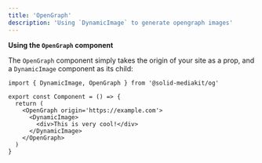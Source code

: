 ```yaml
---
title: 'OpenGraph'
description: 'Using `DynamicImage` to generate opengraph images'
---
```


**Using the `OpenGraph` component**

The `OpenGraph` component simply takes the origin of your site as a prop, and a `DynamicImage` component as its child:

```tsx
import { DynamicImage, OpenGraph } from '@solid-mediakit/og'

export const Component = () => {
  return (
    <OpenGraph origin='https://example.com'>
      <DynamicImage>
        <div>This is very cool!</div>
      </DynamicImage>
    </OpenGraph>
  )
}
```
